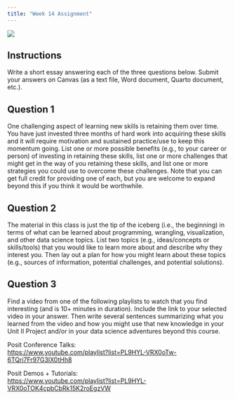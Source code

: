 ```yaml
---
title: "Week 14 Assignment"
---
```


![](../../img/programming_357EDD.svg){.hero}

## Instructions

Write a short essay answering each of the three questions below. Submit your answers on Canvas (as a text file, Word document, Quarto document, etc.).

## Question 1

One challenging aspect of learning new skills is retaining them over time. You have just invested three months of hard work into acquiring these skills and it will require motivation and sustained practice/use to keep this momentum going. List one or more possible benefits (e.g., to your career or person) of investing in retaining these skills, list one or more challenges that might get in the way of you retaining these skills, and list one or more strategies you could use to overcome these challenges. Note that you can get full credit for providing one of each, but you are welcome to expand beyond this if you think it would be worthwhile.

## Question 2

The material in this class is just the tip of the iceberg (i.e., the beginning) in terms of what can be learned about programming, wrangling, visualization, and other data science topics. List two topics (e.g., ideas/concepts or skills/tools) that you would like to learn more about and describe why they interest you. Then lay out a plan for how you might learn about these topics (e.g., sources of information, potential challenges, and potential solutions).

## Question 3

Find a video from one of the following playlists to watch that you find interesting (and is 10+ minutes in duration). Include the link to your selected video in your answer. Then write several sentences summarizing what you learned from the video and how you might use that new knowledge in your Unit II Project and/or in your data science adventures beyond this course.

Posit Conference Talks:<br /> <https://www.youtube.com/playlist?list=PL9HYL-VRX0oTw-6TQri7Fr97G3IX0tHh8>

Posit Demos + Tutorials:<br /> <https://www.youtube.com/playlist?list=PL9HYL-VRX0oTOK4cpbCbRk15K2roEgzVW>

